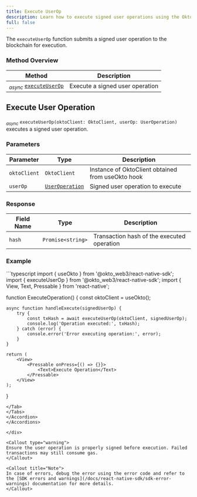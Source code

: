 ```yaml
---
title: Execute UserOp
description: Learn how to execute signed user operations using the Okto SDK.
full: false
---
```



The `executeUserOp` function submits a signed user operation to the blockchain for execution.

### Method Overview

| Method | Description |
|---------|-------------|
| <sub><i>async</i></sub> [`executeUserOp`](#execute-user-op) | Execute a signed user operation |

<div className="method-box">

## Execute User Operation

<sub><i>async</i></sub> `executeUserOp(oktoClient: OktoClient, userOp: UserOperation)` executes a signed user operation.

### Parameters

| Parameter | Type | Description |
|-----------|------|-------------|
| `oktoClient` | `OktoClient` | Instance of OktoClient obtained from useOkto hook |
| `userOp` | [`UserOperation`](/docs/react-native-sdk/technical-reference#models) | Signed user operation to execute |

### Response

<Callout title="Success Response">

| Field Name | Type | Description |
|------------|------|-------------|
| `hash` | `Promise<string>` | Transaction hash of the executed operation |

</Callout>

### Example

<Accordions>
<Accordion title="Usage">
<Tabs items={['TypeScript']}>
<Tab value="TypeScript">
```typescript
import { useOkto } from '@okto_web3/react-native-sdk';
import { executeUserOp } from '@okto_web3/react-native-sdk';
import { View, Text, Pressable } from 'react-native';

function ExecuteOperation() {
    const oktoClient = useOkto();

    async function handleExecute(signedUserOp) {
        try {
            const txHash = await executeUserOp(oktoClient, signedUserOp);
            console.log('Operation executed:', txHash);
        } catch (error) {
            console.error('Error executing operation:', error);
        }
    }

    return (
        <View>
            <Pressable onPress={() => {}}>
                <Text>Execute Operation</Text>
            </Pressable>
        </View>
    );
}
```
</Tab>
</Tabs>
</Accordion>
</Accordions>

</div>

<Callout type="warning">
Ensure the user operation is properly signed before execution. Failed transactions may still consume gas.
</Callout>

<Callout title="Note">
In case of errors, debug the error using the error code and refer to the [SDK errors and warnings](/docs/react-native-sdk/sdk-error-warnings) documentation for more details.
</Callout>